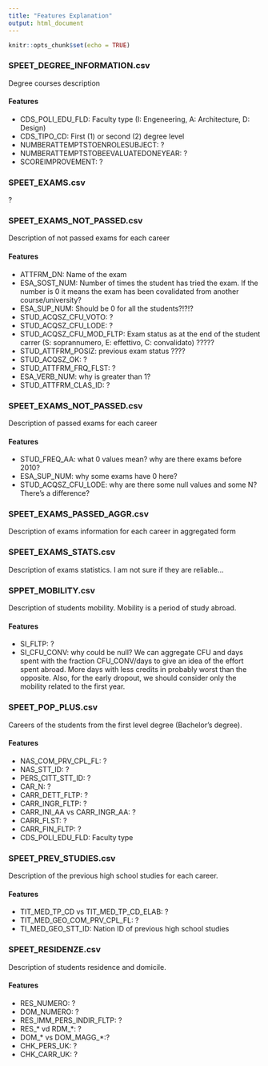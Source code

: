 ```yaml
---
title: "Features Explanation"
output: html_document
---
```


```r
knitr::opts_chunk$set(echo = TRUE)
```

### SPEET_DEGREE_INFORMATION.csv
Degree courses description

#### Features
- CDS_POLI_EDU_FLD: Faculty type (I: Engeneering, A: Architecture, D: Design)
- CDS_TIPO_CD: First (1) or second (2) degree level
- NUMBERATTEMPTSTOENROLESUBJECT: ?
- NUMBERATTEMPTSTOBEEVALUATEDONEYEAR: ?
- SCOREIMPROVEMENT: ?

### SPEET_EXAMS.csv
?

### SPEET_EXAMS_NOT_PASSED.csv
Description of not passed exams for each career

#### Features
- ATTFRM_DN: Name of the exam
- ESA_SOST_NUM: Number of times the student has tried the exam. If the number is 0 it means the exam has been covalidated from another course/university?
- ESA_SUP_NUM: Should be 0 for all the students?!?!?
- STUD_ACQSZ_CFU_VOTO: ?
- STUD_ACQSZ_CFU_LODE: ?
- STUD_ACQSZ_CFU_MOD_FLTP: Exam status as at the end of the student carrer (S: soprannumero, E: effettivo, C: convalidato) ?????
- STUD_ATTFRM_POSIZ: previous exam status ????
- STUD_ACQSZ_OK: ?
- STUD_ATTFRM_FRQ_FLST: ?
- ESA_VERB_NUM: why is greater than 1?
- STUD_ATTFRM_CLAS_ID: ?

### SPEET_EXAMS_NOT_PASSED.csv
Description of passed exams for each career

#### Features
- STUD_FREQ_AA: what 0 values mean? why are there exams before 2010?
- ESA_SUP_NUM: why some exams have 0 here?
- STUD_ACQSZ_CFU_LODE: why are there some null values and some N? There's a difference?

### SPEET_EXAMS_PASSED_AGGR.csv
Description of exams information for each career in aggregated form

### SPEET_EXAMS_STATS.csv
Description of exams statistics. I am not sure if they are reliable...

### SPPET_MOBILITY.csv
Description of students mobility. Mobility is a period of study abroad. 

#### Features
- SI_FLTP: ?
- SI_CFU_CONV: why could be null?
We can aggregate CFU and days spent with the fraction CFU_CONV/days to give an idea of the effort spent abroad. More days with less credits in probably worst than the opposite. Also, for the early dropout, we should consider only the mobility related to the first year.

### SPEET_POP_PLUS.csv
Careers of the students from the first level degree (Bachelor's degree).

#### Features
- NAS_COM_PRV_CPL_FL: ?
- NAS_STT_ID: ?
- PERS_CITT_STT_ID: ?
- CAR_N: ?
- CARR_DETT_FLTP: ?
- CARR_INGR_FLTP: ?
- CARR_INI_AA vs CARR_INGR_AA: ?
- CARR_FLST: ?
- CARR_FIN_FLTP: ?
- CDS_POLI_EDU_FLD: Faculty type

### SPEET_PREV_STUDIES.csv
Description of the previous high school studies for each career.

#### Features
- TIT_MED_TP_CD vs TIT_MED_TP_CD_ELAB: ?
- TIT_MED_GEO_COM_PRV_CPL_FL: ?
- TI_MED_GEO_STT_ID: Nation ID of previous high school studies 

### SPEET_RESIDENZE.csv
Description of students residence and domicile.

#### Features
- RES_NUMERO: ?
- DOM_NUMERO: ?
- RES_IMM_PERS_INDIR_FLTP: ?
- RES_* vd RDM_*: ?
- DOM_* vs DOM_MAGG_*:?
- CHK_PERS_UK: ?
- CHK_CARR_UK: ?